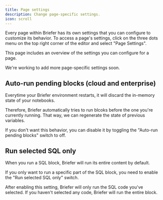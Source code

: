 ```yaml
---
title: Page settings
description: Change page-specific settings.
icon: scroll
---
```


Every page within Briefer has its own settings that you can configure to customize its behavior. To access a page's settings, click on the three dots menu on the top right corner of the editor and select "Page Settings".

This page includes an overview of the settings you can configure for a page.

<Info>We're working to add more page-specific settings soon.</Info>

## Auto-run pending blocks (cloud and enterprise)

Everytime your Briefer environment restarts, it will discard the in-memory state of your notebooks.

Therefore, Briefer automatically tries to run blcoks before the one you're currently running. That way, we can regenerate the state of previous variables.

If you don't want this behavior, you can disable it by toggling the "Auto-run pending blocks" switch to off.

## Run selected SQL only

When you run a SQL block, Briefer will run its entire content by default.

If you only want to run a specific part of the SQL block, you need to enable the "Run selected SQL only" switch.

After enabling this setting, Briefer will only run the SQL code you've selected. If you haven't selected any code, Briefer will run the entire block.
